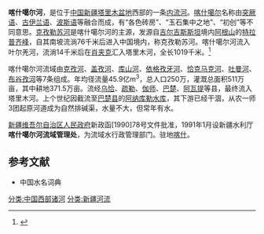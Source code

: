 '''喀什噶尔河'''，是位于[[中国|中国]][[新疆|新疆]][[塔里木盆地|塔里木盆地]]西部的一条[[内流河|内流河]]。[[喀什噶尔|喀什噶尔]]名称由[[突厥语|突厥语]]、[[古伊兰语|古伊兰语]]、[[波斯语|波斯语]]等融合而成，有“各色砖房”、“玉石集中之地”、“初创”等不同意思。[[克孜勒苏河|克孜勒苏河]]是喀什噶尔河的主源，发源自[[吉尔吉斯斯坦|吉尔吉斯斯坦]]境内[[阿根山|阿根山]]的[[特拉普齐峰|特拉普齐峰]]，自其南坡流淌76千米后进入中国境内，称克孜勒苏河。喀什噶尔河流入叶尔羌河，流淌14千米后在[[肖夹克|肖夹克]]汇入塔里木河，全长1019千米。<ref name="西北诸河卷">{{cite book |title=[[中国河湖大典|中国河湖大典]]·西北诸河卷 |date=2014 |publisher=中国水利水电出版社 |location=北京 |isbn=978-7-5170-2566-5 |page=61-64}}</ref>

喀什噶尔河流域由[[克孜河|克孜河]]、[[盖孜河|盖孜河]]、[[库山河|库山河]]、[[依格孜牙河|依格孜牙河]]、[[恰克马克河|恰克马克河]]、[[吐曼河|吐曼河]]、[[布谷孜河|布谷孜河]]等7条组成。年均径流量45.9亿m<sup>3</sup>，总人口250万，灌溉总面积511万亩，其中耕地371.5万亩。流经[[乌恰|乌恰]]、[[疏勒|疏勒]]、[[伽师|伽师]]、[[巴楚|巴楚]]、[[阿瓦提|阿瓦提]]等县，最终流入塔里木河。上个世纪因截流至[[巴楚县|巴楚县]]的[[阿纳库勒水库|阿纳库勒水库]]，其下游已经干涸，从农一师3团起原河道成为自然排碱渠，水量不大，但常年有水。

[[新疆维吾尔自治区人民政府|新疆维吾尔自治区人民政府]]新政函[1990]78号文件批准，1991年1月设新疆水利厅'''喀什噶尔河流域管理处'''，为流域水行政管理部门。驻地[[喀什|喀什]]。

==参考文献==
*中国水名词典
{{reflist}}

{{中国西部诸河}}
{{塔里木河水系}}

[[分类:中国西部诸河|分类:中国西部诸河]]
[[分类:新疆河流|分类:新疆河流]]